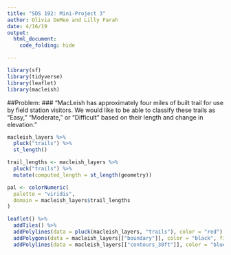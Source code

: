 ```yaml
---
title: "SDS 192: Mini-Project 3"
author: Olivia DeMeo and Lilly Farah
date: 4/16/19
output:
  html_document:
    code_folding: hide

---
```


```r

library(sf)
library(tidyverse)
library(leaflet)
library(macleish)


```

##Problem:
### "MacLeish has approximately four miles of built trail for use by field station visitors. We would like to be able to classify these trails as “Easy,” “Moderate,” or “Difficult” based on their length and change in elevation."

```r

macleish_layers %>%
  pluck("trails") %>%
  st_length()

trail_lengths <- macleish_layers %>%
  pluck("trails") %>%
  mutate(computed_length = st_length(geometry))

pal <- colorNumeric(
  palette = "viridis",
  domain = macleish_layers$trail_lengths
)

leaflet() %>%
  addTiles() %>%
  addPolylines(data = pluck(macleish_layers, "trails"), color = "red") %>%
  addPolygons(data = macleish_layers[["boundary"]], color = "black", fillOpacity = 0) %>%
  addPolylines(data = macleish_layers[["contours_30ft"]], color = "blue", weight = 0.75)

```


